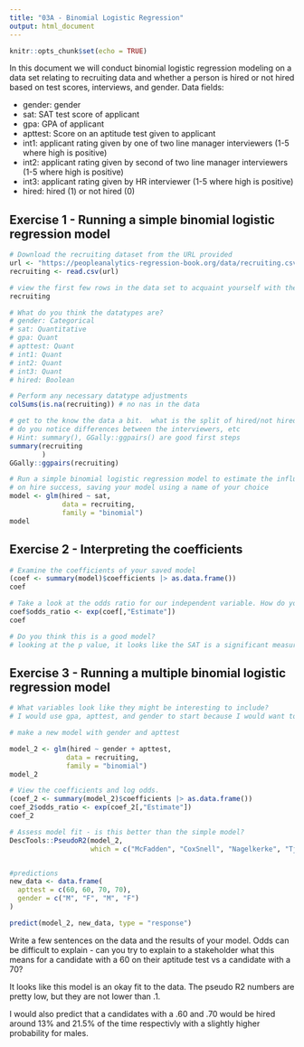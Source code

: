 ```yaml
---
title: "03A - Binomial Logistic Regression"
output: html_document
---
```

  
```r
knitr::opts_chunk$set(echo = TRUE)
```

In this document we will conduct binomial logistic regression modeling on a data set relating to recruiting data and whether a person is hired or not hired based on test scores, interviews, and gender.  Data fields: 

  - gender: gender
  - sat: SAT test score of applicant
  - gpa: GPA of applicant
  - apttest: Score on an aptitude test given to applicant
  - int1: applicant rating given by one of two line manager interviewers (1-5 where high is positive)
  - int2: applicant rating given by second of two line manager interviewers (1-5 where high is positive)
  - int3: applicant rating given by HR interviewer (1-5 where high is positive)
  - hired: hired (1) or not hired (0)

## Exercise 1 - Running a simple binomial logistic regression model

```r
# Download the recruiting dataset from the URL provided
url <- "https://peopleanalytics-regression-book.org/data/recruiting.csv"
recruiting <- read.csv(url)

```

```r
# view the first few rows in the data set to acquaint yourself with the data
recruiting
```

```r
# What do you think the datatypes are?
# gender: Categorical
# sat: Quantitative
# gpa: Quant
# apttest: Quant
# int1: Quant
# int2: Quant
# int3: Quant
# hired: Boolean
```



```r
# Perform any necessary datatype adjustments
colSums(is.na(recruiting)) # no nas in the data

```

```r
# get to the know the data a bit.  what is the split of hired/not hired,
# do you notice differences between the interviewers, etc
# Hint: summary(), GGally::ggpairs() are good first steps
summary(recruiting
        )
GGally::ggpairs(recruiting)
```

```r
# Run a simple binomial logistic regression model to estimate the influence of SAT scores
# on hire success, saving your model using a name of your choice
model <- glm(hired ~ sat,
             data = recruiting,
             family = "binomial")
model

```


## Exercise 2 - Interpreting the coefficients

```r
# Examine the coefficients of your saved model
(coef <- summary(model)$coefficients |> as.data.frame())
coef
```

```r
# Take a look at the odds ratio for our independent variable. How do you interpret this?
coef$odds_ratio <- exp(coef[,"Estimate"])
coef

```

```r
# Do you think this is a good model?
# looking at the p value, it looks like the SAT is a significant measure if someone is going to be hired or not
```

## Exercise 3 - Running a multiple binomial logistic regression model

```r
# What variables look like they might be interesting to include?
# I would use gpa, apttest, and gender to start because I would want to see if HR are actually using those data points. I would also want to see gender alone is a significant predictor to make sure that we are not biased

```

```r
# make a new model with gender and apttest

model_2 <- glm(hired ~ gender + apttest,
              data = recruiting, 
              family = "binomial")
model_2
```

```r
# View the coefficients and log odds.
(coef_2 <- summary(model_2)$coefficients |> as.data.frame())
coef_2$odds_ratio <- exp(coef_2[,"Estimate"])
coef_2
```


```r
# Assess model fit - is this better than the simple model?
DescTools::PseudoR2(model_2,
                    which = c("McFadden", "CoxSnell", "Nagelkerke", "Tjur"))


#predictions
new_data <- data.frame(
  apttest = c(60, 60, 70, 70),
  gender = c("M", "F", "M", "F")
)

predict(model_2, new_data, type = "response")
```

Write a few sentences on the data and the results of your model.  Odds can be difficult to explain - can you try to 
explain to a stakeholder what this means for a candidate with a 60 on their aptitude test vs a candidate with a 70?

It looks like this model is an okay fit to the data. The pseudo R2 numbers are pretty low, but they are not lower than .1.

I would also predict that a candidates with a .60 and .70 would be hired around 13% and 21.5% of the time respectivly with a slightly higher probability for males.
